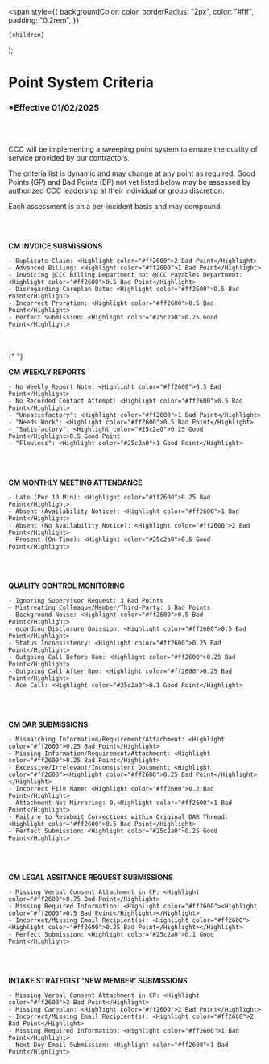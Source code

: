   <span
    style={{
      backgroundColor: color,
      borderRadius: "2px",
      color: "#fff",
      padding: "0.2rem",
    }}
  >
    {children}
  </span>
);

# Point System Criteria

### \*Effective 01/02/2025

<br></br>

CCC will be implementing a sweeping point system to ensure the quality of service provided by our contractors.

The criteria list is dynamic and may change at any point as required. Good Points (GP) and Bad Points (BP) not yet listed
below may be assessed by authorized CCC leadership at their individual or group discretion.

Each assessment is on a per-incident basis and may compound.

<br></br>

**CM INVOICE SUBMISSIONS**

    - Duplicate Claim: <Highlight color="#ff2600">2 Bad Point</Highlight>
    - Advanced Billing: <Highlight color="#ff2600">1 Bad Point</Highlight>
    - Invoicing @CCC Billing Department not @CCC Payables Department: <Highlight color="#ff2600">0.5 Bad Point</Highlight>
    - Disregarding Careplan Date: <Highlight color="#ff2600">0.5 Bad Point</Highlight>
    - Incorrect Proration: <Highlight color="#ff2600">0.5 Bad Point</Highlight>
    - Perfect Submission: <Highlight color="#25c2a0">0.25 Good Point</Highlight>

<br></br>{" "}

**CM WEEKLY REPORTS**

    - No Weekly Report Note: <Highlight color="#ff2600">0.5 Bad Point</Highlight>
    - No Recorded Contact Attempt: <Highlight color="#ff2600">0.5 Bad Point</Highlight>
    - "Unsatisfactory": <Highlight color="#ff2600">1 Bad Point</Highlight>
    - "Needs Work": <Highlight color="#ff2600">0.5 Bad Point</Highlight>
    - "Satisfactory": <Highlight color="#25c2a0">0.25 Good Point</Highlight>0.5 Good Point
    - "Flawless": <Highlight color="#25c2a0">1 Good Point</Highlight>

<br></br>

**CM MONTHLY MEETING ATTENDANCE**

    - Late (Per 10 Min): <Highlight color="#ff2600">0.25 Bad Point</Highlight>
    - Absent (Availability Notice): <Highlight color="#ff2600">1 Bad Point</Highlight>
    - Absent (No Availability Notice): <Highlight color="#ff2600">2 Bad Point</Highlight>
    - Present (On-Time): <Highlight color="#25c2a0">0.5 Good Point</Highlight>

<br></br>

**QUALITY CONTROL MONITORING**

    - Ignoring Supervisor Request: 3 Bad Points
    - Mistreating Colleague/Member/Third-Party: 5 Bad Points
    - Background Noise: <Highlight color="#ff2600">0.5 Bad Point</Highlight>
    - ecording Disclosure Omission: <Highlight color="#ff2600">0.5 Bad Point</Highlight>
    - Status Inconsistency: <Highlight color="#ff2600">0.25 Bad Point</Highlight>
    - Outgoing Call Before 8am: <Highlight color="#ff2600">0.25 Bad Point</Highlight>
    - Outgoing Call After 8pm: <Highlight color="#ff2600">0.25 Bad Point</Highlight>
    - Ace Call: <Highlight color="#25c2a0">0.1 Good Point</Highlight>

<br></br>

**CM DAR SUBMISSIONS**

    - Mismatching Information/Requirement/Attachment: <Highlight color="#ff2600">0.25 Bad Point</Highlight>
    - Missing Information/Requirement/Attachment: <Highlight color="#ff2600">0.25 Bad Point</Highlight>
    - Excessive/Irrelevant/Inconsistent Document: <Highlight color="#ff2600"><Highlight color="#ff2600">0.25 Bad Point</Highlight></Highlight>
    - Incorrect File Name: <Highlight color="#ff2600">0.2 Bad Point</Highlight>
    - Attachment Not Mirroring: 0.<Highlight color="#ff2600">1 Bad Point</Highlight>
    - Failure to Resubmit Corrections within Original DAR Thread: <Highlight color="#ff2600">0.5 Bad Point</Highlight>
    - Perfect Submission: <Highlight color="#25c2a0">0.25 Good Point</Highlight>

<br></br>

**CM LEGAL ASSITANCE REQUEST SUBMISSIONS**

    - Missing Verbal Consent Attachment in CP: <Highlight color="#ff2600">0.75 Bad Point</Highlight>
    - Missing Required Information: <Highlight color="#ff2600"><Highlight color="#ff2600">0.5 Bad Point</Highlight></Highlight>
    - Incorrect/Missing Email Recipient(s): <Highlight color="#ff2600"><Highlight color="#ff2600">0.25 Bad Point</Highlight></Highlight>
    - Perfect Submission: <Highlight color="#25c2a0">0.1 Good Point</Highlight>

<br></br>

**INTAKE STRATEGIST 'NEW MEMBER' SUBMISSIONS**

    - Missing Verbal Consent Attachment in CP: <Highlight color="#ff2600">2 Bad Point</Highlight>
    - Missing Careplan: <Highlight color="#ff2600">2 Bad Point</Highlight>
    - Incorrect/Missing Email Recipient(s): <Highlight color="#ff2600">2 Bad Point</Highlight>
    - Missing Required Information: <Highlight color="#ff2600">1 Bad Point</Highlight>
    - Next Day Email Submission: <Highlight color="#ff2600">1 Bad Point</Highlight>

<br></br>
